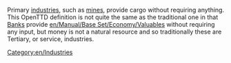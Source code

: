 
Primary [[en/Manual/Base Set/Economy/Industries|industries]], such as [[en/Manual/Base Set/Economy/Coal Mine|mines]], provide cargo without requiring anything.  This OpenTTD definition is not quite the same as the traditional one in that [[en/Manual/Base Set/Economy/Bank|Banks]] provide [[en/Manual/Base Set/Economy/Valuables]] without requiring any input, but money is not a natural resource and so traditionally these are Tertiary, or service, industries.

[[Category:en/Industries]]